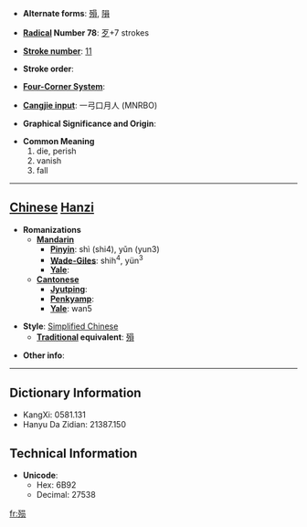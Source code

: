 * '''Alternate forms''': [[殞]], [[隕]]

* '''[[Wiktionary:Chinese radical index| Radical]] Number 78''': [[Wiktionary:Chinese radical index 歹|歹]]+7 strokes

* '''[[Wiktionary:Chinese total strokes index|Stroke number]]''': [[Wiktionary:Chinese total strokes index 11|11]]

* '''Stroke order''': 

* '''[[Wiktionary:Chinese four corner index|Four-Corner System]]''': 

* '''[[Wiktionary:Chinese Cangjie index|Cangjie input]]''': 一弓口月人 (MNRBO)

* '''Graphical Significance and Origin''': 

* '''Common Meaning'''
*#die, perish
*# vanish
*# fall


----

== [[Chinese]] [[Hanzi]] ==

* '''Romanizations'''
** '''[[Mandarin]]'''
*** '''[[Pinyin]]''': shì (shi4), yǔn (yun3)
*** '''[[Wade-Giles]]''': shih<sup>4</sup>, yün<sup>3</sup>
*** '''[[Yale]]''': 
** '''[[Cantonese]]'''
*** '''[[Jyutping]]''':
*** '''[[Penkyamp]]''': 
*** '''[[Yale]]''': wan5

* '''Style''': [[Simplified Chinese]] 
** '''[[Traditional Chinese|Traditional]] equivalent''': [[殞]]

* '''Other info''': 

----

== Dictionary Information ==

* KangXi: 0581.131
* Hanyu Da Zidian: 21387.150

== Technical Information ==

* '''Unicode''':
** Hex: 6B92
** Decimal: 27538

[[fr:殒]]